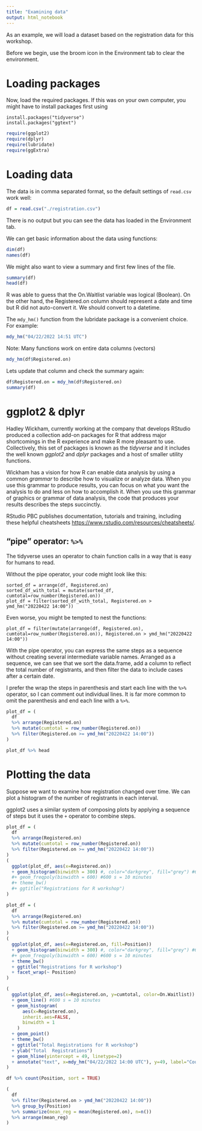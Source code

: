 ```yaml
---
title: "Examining data"
output: html_notebook
---
```



As an example, we will load a dataset based on the registration data for this workshop. 

Before we begin, use the broom icon in the Environment tab to clear the environment. 

# Loading packages

Now, load the required packages. If this was on your own computer, you might have to install packages first using
```
install.packages("tidyverse")
install.packages("ggtext")
```

```r
require(ggplot2)
require(dplyr)
require(lubridate)
require(ggExtra)
```


# Loading data
The data is in comma separated format, so the default settings of `read.csv` work well:
```r
df = read.csv("./registration.csv")
```
There is no output but you can see the data has loaded in the Environment tab. 

We can get basic information about the data using functions:
```r
dim(df)
names(df)
```

We might also want to view a summary and first few lines of the file. 
```r
summary(df)
head(df)
```

R was able to guess that the On.Waitlist variable was logical (Boolean). On the other hand, the Registered.on column should represent a date and time but R did not auto-convert it. We should convert to a datetime. 

The `mdy_hm()` function from the lubridate package is a convenient choice. For example:
```r
mdy_hm("04/22/2022 14:51 UTC")
```
Note: Many functions work on entire data columns (vectors)
```r
mdy_hm(df$Registered.on)
```

Lets update that column and check the summary again:
```r
df$Registered.on = mdy_hm(df$Registered.on)
summary(df)
```

# ggplot2 & dplyr

Hadley Wickham, currently working at the company that develops RStudio produced a collection add-on packages for R that address major shortcomings in the R experience and make R more pleasant to use. Collectively, this set of packages is known as the *tidyverse* and it includes the well known *ggplot2* and *dplyr* packages and a host of smaller utility functions. 

Wickham has a vision for how R can enable data analysis by using a common *grammar* to describe how to visualize or analyze data. When you use this grammar to produce results, you can focus on what you want the analysis to do and less on how to accomplish it. When you use this grammar of graphics or grammar of data analysis, the code that produces your results describes the steps succinctly.

RStudio PBC publishes documentation, tutorials and training, including these helpful cheatsheets [https://www.rstudio.com/resources/cheatsheets/](https://www.rstudio.com/resources/cheatsheets/). 


## "pipe" operator: `%>%`

The tidyverse uses an operator to chain function calls in a way that is easy for humans to read. 

Without the pipe operator, your code might look like this:

```
sorted_df = arrange(df, Registered.on)
sorted_df_with_total = mutate(sorted_df, cumtotal=row_number(Registered.on))
plot_df = filter(sorted_df_with_total, Registered.on > ymd_hm("20220422 14:00"))
```
Even worse, you might be tempted to nest the functions:
```
plot_df = filter(mutate(arrange(df, Registered.on), cumtotal=row_number(Registered.on)), Registered.on > ymd_hm("20220422 14:00"))

```

With the pipe operator, you can express the same steps as a sequence without creating several intermediate variable names. Arranged as a sequence, we can see that we sort the data.frame, add a column to reflect the total number of registrants, and then filter the data to include cases after a certain date. 

I prefer the wrap the steps in parenthesis and start each line with the `%>%` operator, so I can comment out individual lines. It is far more common to omit the parenthesis and end each line with a `%>%`. 

```r
plot_df = (
  df 
  %>% arrange(Registered.on) 
  %>% mutate(cumtotal = row_number(Registered.on))
  %>% filter(Registered.on >= ymd_hm("20220422 14:00"))
)

plot_df %>% head
```

# Plotting the data

Suppose we want to examine how registration changed over time. We can plot a histogram of the number of registrants in each interval. 

ggplot2 uses a similar system of composing plots by applying a sequence of steps but it uses the `+` operator to combine steps. 

```r
plot_df = (
  df 
  %>% arrange(Registered.on) 
  %>% mutate(cumtotal = row_number(Registered.on))
  %>% filter(Registered.on >= ymd_hm("20220422 14:00"))
)
(
  ggplot(plot_df, aes(x=Registered.on))
  + geom_histogram(binwidth = 300) #, color="darkgrey", fill="grey") #600s = 10mins
  #+ geom_freqpoly(binwidth = 600) #600 s = 10 minutes
  #+ theme_bw()
  #+ ggtitle("Registrations for R workshop")
)
```
```r
plot_df = (
  df 
  %>% arrange(Registered.on) 
  %>% mutate(cumtotal = row_number(Registered.on))
  %>% filter(Registered.on >= ymd_hm("20220422 14:00"))
)
(
  ggplot(plot_df, aes(x=Registered.on, fill=Position))
  + geom_histogram(binwidth = 300) #, color="darkgrey", fill="grey") #600s = 10mins
  #+ geom_freqpoly(binwidth = 600) #600 s = 10 minutes
  + theme_bw()
  + ggtitle("Registrations for R workshop")
  + facet_wrap(~ Position)
)
```

```r
(
  ggplot(plot_df, aes(x=Registered.on, y=cumtotal, color=On.Waitlist))
  + geom_line() #600 s = 10 minutes
  + geom_histogram(
      aes(x=Registered.on), 
      inherit.aes=FALSE, 
      binwidth = 1
    ) 
  + geom_point()
  + theme_bw()
  + ggtitle("Total Registrations for R workshop")
  + ylab("Total  Registrations")
  + geom_hline(yintercept = 49, linetype=2)
  + annotate("text", x=mdy_hm("04/22/2022 14:00 UTC"), y=49, label="Course Capacity", hjust=0, vjust=-.5)
)
```


```r
df %>% count(Position, sort = TRUE) 
```

```r
(
  df
  %>% filter(Registered.on > ymd_hm("20220422 14:00"))
  %>% group_by(Position) 
  %>% summarize(mean_reg = mean(Registered.on), n=n()) 
  %>% arrange(mean_reg)
)
```